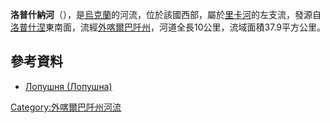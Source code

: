 '''洛普什納河'''（{{lang-uk|Лопушна}}），是[[烏克蘭|烏克蘭]]的河流，位於該國西部，屬於[[里卡河_(蒂薩河支流)|里卡河]]的左支流，發源自[[洛普什涅_(米日吉里亞區)|洛普什涅]]東南面，流經[[外喀爾巴阡州|外喀爾巴阡州]]，河道全長10公里，流域面積37.9平方公里。

==參考資料==
* [https://web.archive.org/web/20131005022808/http://do.gendocs.ru/docs/index-29520.html?page=29 Лопушня (Лопушна)]

{{DEFAULTSORT:Лопушна}}
[[Category:外喀爾巴阡州河流|Category:外喀爾巴阡州河流]]


{{Ukraine-river-stub}}